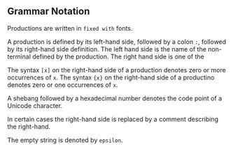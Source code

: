 ## Grammar Notation
Productions are written in `fixed with` fonts.

A production is defined by its left-hand side, followed by a colon `:`, followed by its right-hand side definition.
The left hand side is the name of the non-terminal defined by the production.
The right hand side is one of the 

The syntax `[x]` on the right-hand side of a production denotes zero or more occurrences of `x`.
The syntax `{x}` on the right-hand side of a productino denotes zero or one occurrences of `x`.

A shebang followed by a hexadecimal number denotes the code point of a Unicode character.

In certain cases the right-hand side is replaced by a comment describing the right-hand.

The empty string is denoted by `epsilon`.
